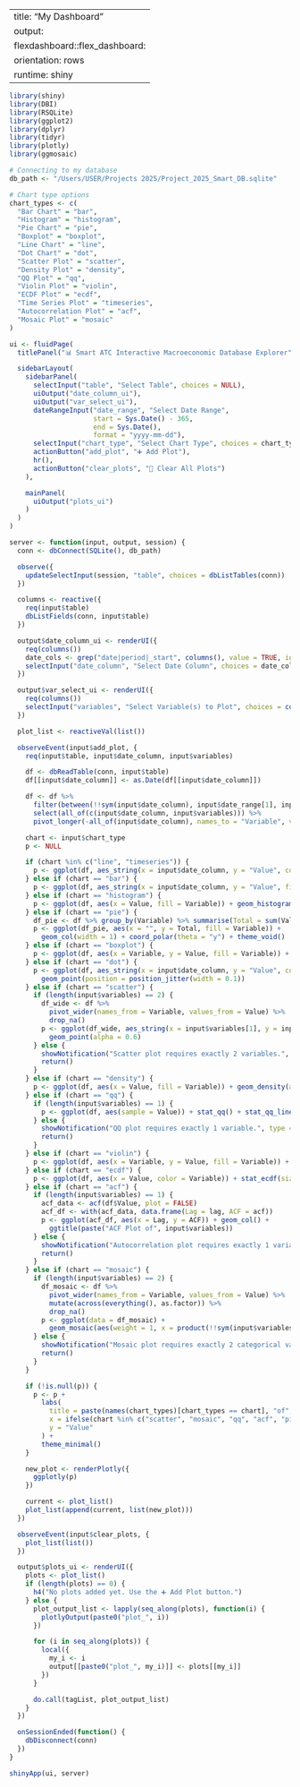 
---
title: "My Dashboard"
output: 
  flexdashboard::flex_dashboard:
    orientation: rows
    runtime: shiny
---


```r
library(shiny)
library(DBI)
library(RSQLite)
library(ggplot2)
library(dplyr)
library(tidyr)
library(plotly)
library(ggmosaic)

# Connecting to my database
db_path <- "/Users/USER/Projects 2025/Project_2025_Smart_DB.sqlite"

# Chart type options
chart_types <- c(
  "Bar Chart" = "bar",
  "Histogram" = "histogram",
  "Pie Chart" = "pie",
  "Boxplot" = "boxplot",
  "Line Chart" = "line",
  "Dot Chart" = "dot",
  "Scatter Plot" = "scatter",
  "Density Plot" = "density",
  "QQ Plot" = "qq",
  "Violin Plot" = "violin",
  "ECDF Plot" = "ecdf",
  "Time Series Plot" = "timeseries",
  "Autocorrelation Plot" = "acf",
  "Mosaic Plot" = "mosaic"
)

ui <- fluidPage(
  titlePanel("📊 Smart ATC Interactive Macroeconomic Database Explorer"),

  sidebarLayout(
    sidebarPanel(
      selectInput("table", "Select Table", choices = NULL),
      uiOutput("date_column_ui"),
      uiOutput("var_select_ui"),
      dateRangeInput("date_range", "Select Date Range",
                     start = Sys.Date() - 365,
                     end = Sys.Date(),
                     format = "yyyy-mm-dd"),
      selectInput("chart_type", "Select Chart Type", choices = chart_types),
      actionButton("add_plot", "➕ Add Plot"),
      hr(),
      actionButton("clear_plots", "🧹 Clear All Plots")
    ),

    mainPanel(
      uiOutput("plots_ui")
    )
  )
)

server <- function(input, output, session) {
  conn <- dbConnect(SQLite(), db_path)

  observe({
    updateSelectInput(session, "table", choices = dbListTables(conn))
  })

  columns <- reactive({
    req(input$table)
    dbListFields(conn, input$table)
  })

  output$date_column_ui <- renderUI({
    req(columns())
    date_cols <- grep("date|period|_start", columns(), value = TRUE, ignore.case = TRUE)
    selectInput("date_column", "Select Date Column", choices = date_cols)
  })

  output$var_select_ui <- renderUI({
    req(columns())
    selectInput("variables", "Select Variable(s) to Plot", choices = columns(), multiple = TRUE)
  })

  plot_list <- reactiveVal(list())

  observeEvent(input$add_plot, {
    req(input$table, input$date_column, input$variables)

    df <- dbReadTable(conn, input$table)
    df[[input$date_column]] <- as.Date(df[[input$date_column]])

    df <- df %>%
      filter(between(!!sym(input$date_column), input$date_range[1], input$date_range[2])) %>%
      select(all_of(c(input$date_column, input$variables))) %>%
      pivot_longer(-all_of(input$date_column), names_to = "Variable", values_to = "Value")

    chart <- input$chart_type
    p <- NULL

    if (chart %in% c("line", "timeseries")) {
      p <- ggplot(df, aes_string(x = input$date_column, y = "Value", color = "Variable")) + geom_line()
    } else if (chart == "bar") {
      p <- ggplot(df, aes_string(x = input$date_column, y = "Value", fill = "Variable")) + geom_col(position = "dodge")
    } else if (chart == "histogram") {
      p <- ggplot(df, aes(x = Value, fill = Variable)) + geom_histogram(alpha = 0.7, bins = 30, position = "identity")
    } else if (chart == "pie") {
      df_pie <- df %>% group_by(Variable) %>% summarise(Total = sum(Value, na.rm = TRUE))
      p <- ggplot(df_pie, aes(x = "", y = Total, fill = Variable)) +
        geom_col(width = 1) + coord_polar(theta = "y") + theme_void()
    } else if (chart == "boxplot") {
      p <- ggplot(df, aes(x = Variable, y = Value, fill = Variable)) + geom_boxplot()
    } else if (chart == "dot") {
      p <- ggplot(df, aes_string(x = input$date_column, y = "Value", color = "Variable")) +
        geom_point(position = position_jitter(width = 0.1))
    } else if (chart == "scatter") {
      if (length(input$variables) == 2) {
        df_wide <- df %>%
          pivot_wider(names_from = Variable, values_from = Value) %>%
          drop_na()
        p <- ggplot(df_wide, aes_string(x = input$variables[1], y = input$variables[2])) +
          geom_point(alpha = 0.6)
      } else {
        showNotification("Scatter plot requires exactly 2 variables.", type = "error")
        return()
      }
    } else if (chart == "density") {
      p <- ggplot(df, aes(x = Value, fill = Variable)) + geom_density(alpha = 0.5)
    } else if (chart == "qq") {
      if (length(input$variables) == 1) {
        p <- ggplot(df, aes(sample = Value)) + stat_qq() + stat_qq_line()
      } else {
        showNotification("QQ plot requires exactly 1 variable.", type = "error")
        return()
      }
    } else if (chart == "violin") {
      p <- ggplot(df, aes(x = Variable, y = Value, fill = Variable)) + geom_violin()
    } else if (chart == "ecdf") {
      p <- ggplot(df, aes(x = Value, color = Variable)) + stat_ecdf(size = 1)
    } else if (chart == "acf") {
      if (length(input$variables) == 1) {
        acf_data <- acf(df$Value, plot = FALSE)
        acf_df <- with(acf_data, data.frame(Lag = lag, ACF = acf))
        p <- ggplot(acf_df, aes(x = Lag, y = ACF)) + geom_col() +
          ggtitle(paste("ACF Plot of", input$variables))
      } else {
        showNotification("Autocorrelation plot requires exactly 1 variable.", type = "error")
        return()
      }
    } else if (chart == "mosaic") {
      if (length(input$variables) == 2) {
        df_mosaic <- df %>%
          pivot_wider(names_from = Variable, values_from = Value) %>%
          mutate(across(everything(), as.factor)) %>%
          drop_na()
        p <- ggplot(data = df_mosaic) +
          geom_mosaic(aes(weight = 1, x = product(!!sym(input$variables[1])), fill = !!sym(input$variables[2])))
      } else {
        showNotification("Mosaic plot requires exactly 2 categorical variables.", type = "error")
        return()
      }
    }

    if (!is.null(p)) {
      p <- p +
        labs(
          title = paste(names(chart_types)[chart_types == chart], "of", paste(input$variables, collapse = ", ")),
          x = ifelse(chart %in% c("scatter", "mosaic", "qq", "acf", "pie"), "", input$date_column),
          y = "Value"
        ) +
        theme_minimal()
    }

    new_plot <- renderPlotly({
      ggplotly(p)
    })

    current <- plot_list()
    plot_list(append(current, list(new_plot)))
  })

  observeEvent(input$clear_plots, {
    plot_list(list())
  })

  output$plots_ui <- renderUI({
    plots <- plot_list()
    if (length(plots) == 0) {
      h4("No plots added yet. Use the ➕ Add Plot button.")
    } else {
      plot_output_list <- lapply(seq_along(plots), function(i) {
        plotlyOutput(paste0("plot_", i))
      })

      for (i in seq_along(plots)) {
        local({
          my_i <- i
          output[[paste0("plot_", my_i)]] <- plots[[my_i]]
        })
      }

      do.call(tagList, plot_output_list)
    }
  })

  onSessionEnded(function() {
    dbDisconnect(conn)
  })
}

shinyApp(ui, server)


```

